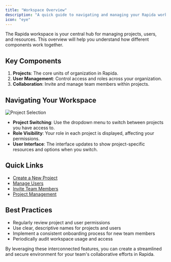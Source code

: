 ```yaml
---
title: "Workspace Overview"
description: "A quick guide to navigating and managing your Rapida workspace"
icon: "eye"
---
```


The Rapida workspace is your central hub for managing projects, users, and resources. This overview will help you understand how different components work together.

## Key Components

1. **Projects**: The core units of organization in Rapida.
2. **User Management**: Control access and roles across your organization.
3. **Collaboration**: Invite and manage team members within projects.

## Navigating Your Workspace

![Project Selection](/images/workspace/project-selection.png)

- **Project Switching**: Use the dropdown menu to switch between projects you have access to.
- **Role Visibility**: Your role in each project is displayed, affecting your permissions.
- **User Interface**: The interface updates to show project-specific resources and options when you switch.

## Quick Links

- [Create a New Project](/workspace/create-new-project)
- [Manage Users](/workspace/user-management)
- [Invite Team Members](/workspace/invite-a-user)
- [Project Management](/workspace/project-management)

## Best Practices

- Regularly review project and user permissions
- Use clear, descriptive names for projects and users
- Implement a consistent onboarding process for new team members
- Periodically audit workspace usage and access

By leveraging these interconnected features, you can create a streamlined and secure environment for your team's collaborative efforts in Rapida.
